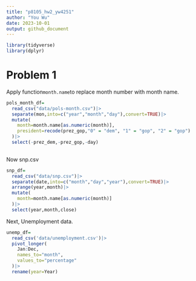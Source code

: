 ```yaml
---
title: "p8105_hw2_yw4251"
author: "You Wu"
date: 2023-10-01
output: github_document
---
```


```r
library(tidyverse)
library(dplyr)
```


# Problem 1
Apply function`month.name`to replace month number with month name.
```r
pols_month_df=
  read_csv("data/pols-month.csv")|>
  separate(mon,into=c("year","month","day"),convert=TRUE)|>
  mutate(
    month=month.name[as.numeric(month)],
    president=recode(prez_gop,"0" = "dem", "1" = "gop", "2" = "gop")
  )|>
  select(-prez_dem,-prez_gop,-day)
  
```
Now snp.csv
```r
snp_df=
  read_csv("data/snp.csv")|>
  separate(date,into=c("month","day","year"),convert=TRUE)|>
  arrange(year,month)|>
  mutate(
    month=month.name[as.numeric(month)]
  )|>
  select(year,month,close)
```
Next, Unemployment data.

```r
unemp_df=
  read_csv('data/unemployment.csv')|>
  pivot_longer(
    Jan:Dec,
    names_to="month",
    values_to="percentage"
  )|>
  rename(year=Year)
  
```

